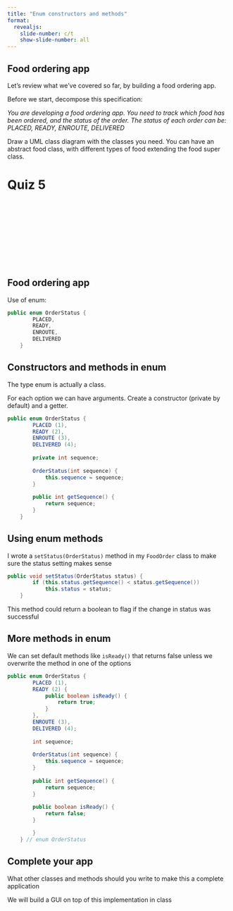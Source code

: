 ```yaml
---
title: "Enum constructors and methods"
format:
  revealjs:
    slide-number: c/t
    show-slide-number: all
---
```


## Food ordering app

Let's review what we've covered so far, by building a food ordering app.

Before we start, decompose this specification:

*You are developing a food ordering app. You need to track which food has been ordered, and the status of the order. The status of each order can be: PLACED, READY, ENROUTE, DELIVERED*

Draw a UML class diagram with the classes you need. You can have an abstract food class, with different types of food extending the food super class.

# Quiz 5


<center>
<div class="cleanslate w24tz-current-time w24tz-large" style="display: inline-block !important; visibility: hidden !important; min-width:300px !important; min-height:145px !important;"><a href="//24timezones.com/Tucson/time" style="text-decoration: none" class="clock24" id="tz24-1695057604-c1393-eyJob3VydHlwZSI6IjEyIiwic2hvd2RhdGUiOiIwIiwic2hvd3NlY29uZHMiOiIwIiwiY29udGFpbmVyX2lkIjoiY2xvY2tfYmxvY2tfY2I2NTA4ODZjNDg0OWVlIiwidHlwZSI6ImRiIiwibGFuZyI6ImVuIn0=" title="World Time :: Tucson" target="_blank" rel="nofollow"></a>current time<div id="clock_block_cb650886c4849ee"></div></div>
<script type="text/javascript" src="//w.24timezones.com/l.js" async></script>
</center>

## Food ordering app

Use of enum:

```java
public enum OrderStatus { 
		PLACED,
		READY,
		ENROUTE,
		DELIVERED 
	}
```

## Constructors and methods in enum

The type enum is actually a class. 

For each option we can have arguments. Create a constructor (private by default) and a getter.

```java
public enum OrderStatus { 
		PLACED (1),
		READY (2),
		ENROUTE (3),
		DELIVERED (4);
		
		private int sequence;
		
		OrderStatus(int sequence) {
			this.sequence = sequence;
		}
		
		public int getSequence() {
			return sequence;
		}
	}
```

## Using enum methods

I wrote a `setStatus(OrderStatus)` method in my `FoodOrder` class to make sure
the status setting makes sense

```java
public void setStatus(OrderStatus status) {
		if (this.status.getSequence() < status.getSequence()) 
			this.status = status;
	}
```

This method could return a boolean to flag if the change in status was successful

## More methods in enum

We can set default methods like `isReady()` that returns false unless we overwrite
the method in one of the options

```java
public enum OrderStatus { 
		PLACED (1),
		READY (2) {
			public boolean isReady() {
				return true;
			}
		},
		ENROUTE (3),
		DELIVERED (4);
		
		int sequence;
		
		OrderStatus(int sequence) {
			this.sequence = sequence;
		}
		
		public int getSequence() {
			return sequence;
		}
		
		public boolean isReady() {
			return false;
		}

	    }
	} // enum OrderStatus
```

## Complete your app

What other classes and methods should you write to make this a complete application

We will build a GUI on top of this implementation in class